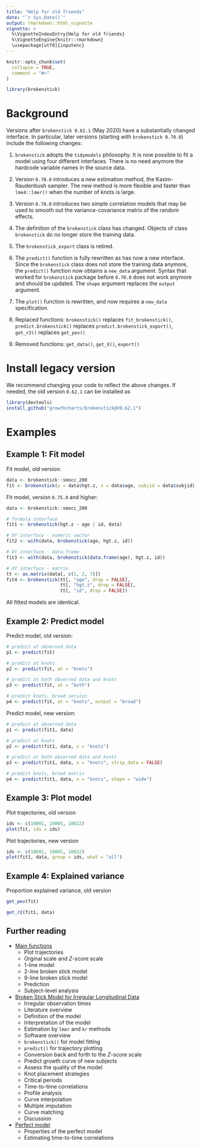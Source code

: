 ```yaml
---
title: "Help for old friends"
date: "`r Sys.Date()`"
output: rmarkdown::html_vignette
vignette: >
  %\VignetteIndexEntry{Help for old friends}
  %\VignetteEngine{knitr::rmarkdown}
  \usepackage[utf8]{inputenc}
---
```



```r
knitr::opts_chunk$set(
  collapse = TRUE,
  comment = "#>"
)
```

```r
library(brokenstick)
```

# Background

Versions after `brokenstick 0.62.1` (May 2020) have a substantially changed interface. In particular, later versions (starting with `brokenstick 0.70.0`) include the following changes: 

1. `brokenstick` adopts the `tidymodels` philosophy. It is now possible to fit a model using four different interfaces. There is no need anymore the hardcode variable names in the source data.

2. Version `0.70.0` introduces a new estimation method, the Kasim-Raudenbush sampler. The new method is more flexible and faster than `lme4::lmer()` when the number of knots is large.

3. Version `0.70.0` introduces two simple correlation models that may be used to smooth out the variance-covariance matrix of the random effects.

4. The definition of the `brokenstick` class has changed. Objects of class `brokenstick` do no longer store the training data. 

5. The `brokenstick_export` class is retired.

6. The `predict()` function is fully rewritten as has now a new interface. Since the `brokenstick` class does not store the training data anymore, the `predict()` function now obtains a `new_data` argument. Syntax that worked for `brokenstick` package before `0.70.0` does not work anymore and should be updated. The `shape` argument replaces the `output` argument.

7. The `plot()` function is rewritten, and now requires a `new_data` specification.

8. Replaced functions: `brokenstick()` replaces `fit_brokenstick()`, `predict.brokenstick()` replaces `predict.brokenstick_export()`, `get_r2()` replaces `get_pev()`

9. Removed functions: `get_data()`, `get_X()`, `export()`

# Install legacy version

We recommend changing your code to reflect the above changes. If needed, the old version `0.62.1` can be installed as

```r
library(devtools)
install_github("growthcharts/brokenstick@V0.62.1")
```

# Examples

## Example 1: Fit model

Fit model, old version:

```r
data <- brokenstick::smocc_200
fit <- brokenstick(y = data$hgt.z, x = data$age, subjid = data$subjid)
```

Fit model, version `0.75.0` and higher:

```r
data <- brokenstick::smocc_200

# formula interface
fit1 <- brokenstick(hgt.z ~ age | id, data)

# XY interface - numeric vector
fit2 <- with(data, brokenstick(age, hgt.z, id))

# XY interface - data.frame
fit3 <- with(data, brokenstick(data.frame(age), hgt.z, id))

# XY interface - matrix
tt <- as.matrix(data[, c(1, 2, 7)])
fit4 <- brokenstick(tt[, "age", drop = FALSE],
                    tt[, "hgt.z", drop = FALSE],
                    tt[, "id", drop = FALSE])
```

All fitted models are identical.

## Example 2: Predict model

Predict model, old version:

```r
# predict at observed data
p1 <- predict(fit)

# predict at knots
p2 <- predict(fit, at = "knots")

# predict at both observed data and knots
p3 <- predict(fit, at = "both")

# predict knots, broad version
p4 <- predict(fit, at = "knots", output = "broad")
```


Predict model, new version:

```r
# predict at observed data
p1 <- predict(fit1, data)

# predict at knots
p2 <- predict(fit1, data, x = "knots")

# predict at both observed data and knots
p3 <- predict(fit1, data, x = "knots", strip_data = FALSE)

# predict knots, broad matrix
p4 <- predict(fit1, data, x = "knots", shape = "wide")
```


## Example 3: Plot model

Plot trajectories, old version 

```r
ids <- c(10001, 10005, 10022)
plot(fit, ids = ids)
```

Plot trajectories, new version 

```r
ids <- c(10001, 10005, 10022)
plot(fit1, data, group = ids, what = "all")
```

## Example 4: Explained variance

Proportion explained variance, old version

```r
get_pev(fit)
```


```r
get_r2(fit1, data)
```


## Further reading

* [Main functions](mainfunctions.html)
    + Plot trajectories
    + Orginal scale and $Z$-score scale
    + 1-line model
    + 2-line broken stick model
    + 9-line broken stick model
    + Prediction
    + Subject-level analysis

* [Broken Stick Model for Irregular Longitudinal Data](brokenstick-article.html)
    + Irregular observation times
    + Literature overview
    + Definition of the model
    + Interpretation of the model
    + Estimation by `lmer` and `kr` methods
    + Software overview
    + `brokenstick()` for model fitting
    + `predict()` for trajectory plotting
    + Conversion back and forth to the $Z$-score scale
    + Predict growth curve of new subjects
    + Assess the quality of the model
    + Knot placement strategies
    + Critical periods
    + Time-to-time correlations
    + Profile analysis
    + Curve interpolation
    + Multiple imputation
    + Curve matching
    + Discussion

* [Perfect model](perfectmodel.html)
    + Properties of the perfect model
    + Estimating time-to-time correlations
